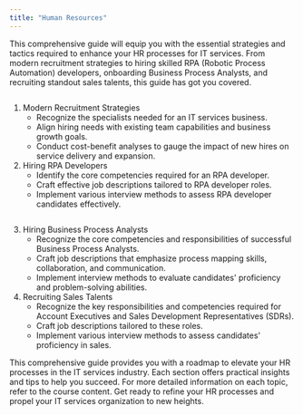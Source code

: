 ```yaml
---
title: "Human Resources"
---
```

This comprehensive guide will equip you with the essential strategies and tactics required to enhance your HR processes for IT services. From modern recruitment strategies to hiring skilled RPA (Robotic Process Automation) developers, onboarding Business Process Analysts, and recruiting standout sales talents, this guide has got you covered.

<img className="block" src="images/files_readme_io/_e116fc8_business_hub_hr.gif" alt="" />

1.  Modern Recruitment Strategies
    *   Recognize the specialists needed for an IT services business.
    *   Align hiring needs with existing team capabilities and business growth goals.
    *   Conduct cost-benefit analyses to gauge the impact of new hires on service delivery and expansion.
2.  Hiring RPA Developers
    *   Identify the core competencies required for an RPA developer.
    *   Craft effective job descriptions tailored to RPA developer roles.
    *   Implement various interview methods to assess RPA developer candidates effectively.

<img className="block" src="images/files_readme_io/_8d4d866_business_hub_hr_example.gif" alt="" />

3.  Hiring Business Process Analysts
    *   Recognize the core competencies and responsibilities of successful Business Process Analysts.
    *   Craft job descriptions that emphasize process mapping skills, collaboration, and communication.
    *   Implement interview methods to evaluate candidates' proficiency and problem-solving abilities.
4.  Recruiting Sales Talents
    *   Recognize the key responsibilities and competencies required for Account Executives and Sales Development Representatives (SDRs).
    *   Craft job descriptions tailored to these roles.
    *   Implement various interview methods to assess candidates' proficiency in sales.

This comprehensive guide provides you with a roadmap to elevate your HR processes in the IT services industry. Each section offers practical insights and tips to help you succeed. For more detailed information on each topic, refer to the course content. Get ready to refine your HR processes and propel your IT services organization to new heights.


